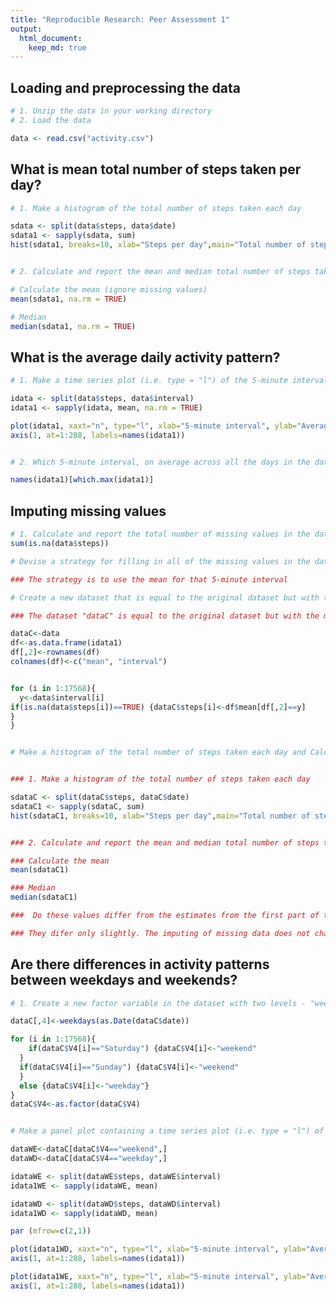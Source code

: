```yaml
---
title: "Reproducible Research: Peer Assessment 1"
output: 
  html_document:
    keep_md: true
---
```



## Loading and preprocessing the data

```r
# 1. Unzip the data in your working directory
# 2. Load the data

data <- read.csv("activity.csv")


```



## What is mean total number of steps taken per day?

```r
# 1. Make a histogram of the total number of steps taken each day

sdata <- split(data$steps, data$date)
sdata1 <- sapply(sdata, sum)
hist(sdata1, breaks=10, xlab="Steps per day",main="Total number of steps per day", col="red")


# 2. Calculate and report the mean and median total number of steps taken per day

# Calculate the mean (ignore missing values)
mean(sdata1, na.rm = TRUE)

# Median
median(sdata1, na.rm = TRUE)


```


## What is the average daily activity pattern?

```r
# 1. Make a time series plot (i.e. type = "l") of the 5-minute interval (x-axis) and the average number of steps taken, averaged across all days (y-axis)

idata <- split(data$steps, data$interval)
idata1 <- sapply(idata, mean, na.rm = TRUE)

plot(idata1, xaxt="n", type="l", xlab="5-minute interval", ylab="Average number of steps taken", main="Average daily activity pattern")
axis(1, at=1:288, labels=names(idata1))


# 2. Which 5-minute interval, on average across all the days in the dataset, contains the maximum number of steps?

names(idata1)[which.max(idata1)]


```



## Imputing missing values


```r
# 1. Calculate and report the total number of missing values in the dataset (i.e. the total number of rows with NAs)
sum(is.na(data$steps))

# Devise a strategy for filling in all of the missing values in the dataset

### The strategy is to use the mean for that 5-minute interval

# Create a new dataset that is equal to the original dataset but with the missing data filled in.

### The dataset "dataC" is equal to the original dataset but with the missing data filled in

dataC<-data
df<-as.data.frame(idata1)
df[,2]<-rownames(df)
colnames(df)<-c("mean", "interval")


for (i in 1:17568){
  y<-data$interval[i]
if(is.na(data$steps[i])==TRUE) {dataC$steps[i]<-df$mean[df[,2]==y]
}
}


# Make a histogram of the total number of steps taken each day and Calculate and report the mean and median total number of steps taken per day. Do these values differ from the estimates from the first part of the assignment? What is the impact of imputing missing data on the estimates of the total daily number of steps?


### 1. Make a histogram of the total number of steps taken each day

sdataC <- split(dataC$steps, dataC$date)
sdataC1 <- sapply(sdataC, sum)
hist(sdataC1, breaks=10, xlab="Steps per day",main="Total number of steps per day", col="red")


### 2. Calculate and report the mean and median total number of steps taken per day

### Calculate the mean
mean(sdataC1)

### Median
median(sdataC1)

###  Do these values differ from the estimates from the first part of the assignment? What is the impact of imputing missing data on the estimates of the total daily number of steps?

### They difer only slightly. The imputing of missing data does not change the results.


```


## Are there differences in activity patterns between weekdays and weekends?

```r
# 1. Create a new factor variable in the dataset with two levels - "weekday" and "weekend" indicating whether a given date is a weekday or weekend day.

dataC[,4]<-weekdays(as.Date(dataC$date))

for (i in 1:17568){
    if(dataC$V4[i]=="Saturday") {dataC$V4[i]<-"weekend"
  }
  if(dataC$V4[i]=="Sunday") {dataC$V4[i]<-"weekend"
  }
  else {dataC$V4[i]<-"weekday"}
}
dataC$V4<-as.factor(dataC$V4)


# Make a panel plot containing a time series plot (i.e. type = "l") of the 5-minute interval (x-axis) and the average number of steps taken, averaged across all weekday days or weekend days (y-axis). The plot should look something like the following, which was creating using simulated data:

dataWE<-dataC[dataC$V4=="weekend",]
dataWD<-dataC[dataC$V4=="weekday",]

idataWE <- split(dataWE$steps, dataWE$interval)
idata1WE <- sapply(idataWE, mean)

idataWD <- split(dataWD$steps, dataWD$interval)
idata1WD <- sapply(idataWD, mean)

par (mfrow=c(2,1))

plot(idata1WD, xaxt="n", type="l", xlab="5-minute interval", ylab="Average number of steps taken", main="Average weekday activity pattern")
axis(1, at=1:288, labels=names(idata1))

plot(idata1WE, xaxt="n", type="l", xlab="5-minute interval", ylab="Average number of steps taken", main="Average weekend activity pattern")
axis(1, at=1:288, labels=names(idata1))



```

